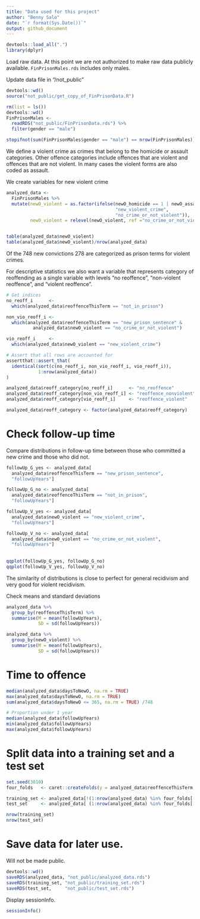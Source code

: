 ```yaml
---
title: "Data used for this project"
author: "Benny Salo"
date: "`r format(Sys.Date())`"
output: github_document
---
```



```r
devtools::load_all(".")
library(dplyr)
```

Load raw data. At this point we are not authorized to make raw data publicly available. `FinPrisonMales.rds` includes only males.

Update data file in "/not_public"
```r
devtools::wd()
source("not_public/get_copy_of_FinPrisonData.R")
```


```r
rm(list = ls())
devtools::wd()
FinPrisonMales <- 
  readRDS("not_public/FinPrisonData.rds") %>% 
  filter(gender == "male")

stopifnot(sum(FinPrisonMales$gender == "male") == nrow(FinPrisonMales))
```

We define a violent crime as crimes that belong to the homicide or assault categories. Other offence categories include offences that are violent and offences that are not violent. In many cases the violent forms are also coded as assault. 

We create variables for new violent crime 

```r
analyzed_data <- 
  FinPrisonMales %>% 
  mutate(newO_violent = as.factor(ifelse(newO_homicide == 1 | newO_assault == 1, 
                                         "new_violent_crime", 
                                         "no_crime_or_not_violent")),
         newO_violent = relevel(newO_violent, ref ="no_crime_or_not_violent"))


table(analyzed_data$newO_violent)
table(analyzed_data$newO_violent)/nrow(analyzed_data)
```

Of the 748 new convictions 278 are categorized as prison terms for violent crimes.

For descriptive statistics we also want a variable that represents category of reoffending as a single variable with levels "no reoffence", "non-violent reoffence", and "violent reoffence".

```r
# Get indices
no_reoff_i      <- 
  which(analyzed_data$reoffenceThisTerm == "not_in_prison")

non_vio_reoff_i <- 
  which(analyzed_data$reoffenceThisTerm == "new_prison_sentence" &
          analyzed_data$newO_violent == "no_crime_or_not_violent")

vio_reoff_i     <-
  which(analyzed_data$newO_violent == "new_violent_crime")

# Assert that all rows are accounted for
assertthat::assert_that(
  identical(sort(c(no_reoff_i, non_vio_reoff_i, vio_reoff_i)),
            1:nrow(analyzed_data))
)

analyzed_data$reoff_category[no_reoff_i]      <- "no_reoffence"
analyzed_data$reoff_category[non_vio_reoff_i] <- "reoffence_nonviolent"
analyzed_data$reoff_category[vio_reoff_i]     <- "reoffence_violent"

analyzed_data$reoff_category <- factor(analyzed_data$reoff_category)

```


# Check follow-up time

Compare distributions in follow-up time between those who committed a new crime and those who did not.

```r
followUp_G_yes <- analyzed_data[
  analyzed_data$reoffenceThisTerm == "new_prison_sentence",
  "followUpYears"]

followUp_G_no <- analyzed_data[
  analyzed_data$reoffenceThisTerm == "not_in_prison",
  "followUpYears"]

followUp_V_yes <- analyzed_data[
  analyzed_data$newO_violent == "new_violent_crime",
  "followUpYears"]

followUp_V_no <- analyzed_data[
  analyzed_data$newO_violent == "no_crime_or_not_violent",
  "followUpYears"]
  
  
qqplot(followUp_G_yes, followUp_G_no)
qqplot(followUp_V_yes, followUp_V_no)
```

The similarity of distributions is close to perfect for general recidivism and very good for violent recidivism.

Check means and standard deviations

```r
analyzed_data %>% 
  group_by(reoffenceThisTerm) %>% 
  summarise(M = mean(followUpYears),
            SD = sd(followUpYears))

analyzed_data %>% 
  group_by(newO_violent) %>% 
  summarise(M = mean(followUpYears),
            SD = sd(followUpYears))

```

# Time to offence

```r
median(analyzed_data$daysToNewO, na.rm = TRUE) 
max(analyzed_data$daysToNewO, na.rm = TRUE) 
sum(analyzed_data$daysToNewO <= 365, na.rm = TRUE) /748

# Proportion under 1 year
median(analyzed_data$followUpYears)
min(analyzed_data$followUpYears)
max(analyzed_data$followUpYears)
```


# Split data into a training set and a test set

```r
set.seed(3010)
four_folds   <- caret::createFolds(y = analyzed_data$reoffenceThisTerm, k = 4)

training_set <- analyzed_data[!(1:nrow(analyzed_data) %in% four_folds[[4]]), ]
test_set     <- analyzed_data[ (1:nrow(analyzed_data) %in% four_folds[[4]]), ]

nrow(training_set)
nrow(test_set)

```


# Save data for later use. 
Will not be made public.
```r
devtools::wd()
saveRDS(analyzed_data, "not_public/analyzed_data.rds")
saveRDS(training_set, "not_public/training_set.rds")
saveRDS(test_set,     "not_public/test_set.rds")
```

Display sessionInfo.
```r
sessionInfo()
```




